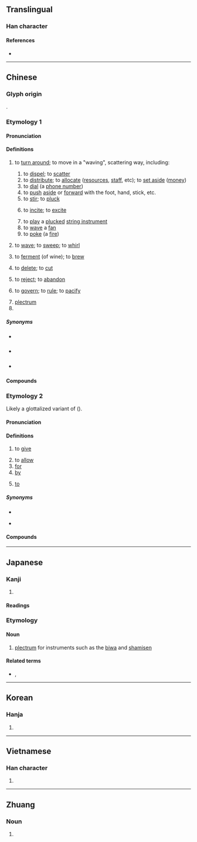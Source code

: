 {{also|拨}}
{{character info}}
==Translingual==
{{Han simplified forms|撥|𫝼|拨|ex=y}}

===Han character===
{{Han char|rn=64|rad=手|as=12|sn=15|four=52047|canj=QNOE|ids=⿰扌發}}

====References====
* {{Han ref|kx=0455.110|dkj=12727|dj=0804.170|hdz=31964.060|uh=64A5|ud=25765|bh=BCB7|bd=48311}}

----

==Chinese==

===Glyph origin===
{{Han etym}}
{{Han compound|手|發|ls=psc|c1=s|c2=p|t1=hand}}.

===Etymology 1===
{{zh-forms|s=拨}}

====Pronunciation====
{{zh-pron
|m=bō
|m-s=bo2
|c=but6,but3,put3
|c_note=but6 — literary; put3 — vernacular, "to wave (a fan), to poke (a fire)", in {{zh-l|撥火|tr=put3 fo2}}, {{zh-l|撥扇|tr=put3 sin3}}, {{zh-l|撥爐|tr=put3 lou4}}
|c-t=
|g=bot6
|h=pfs=pat;gd=bad5
|j=bah4/beh4
|j_note=bah4 - vernacular; beh4 - literary
|mb=buŏi
|md=buák
|mn=poah/poat
|mn_note=poah - vernacular; poat - literary
|mn-t=puah4/bhuah4
|w=4peq
|x=bo6
|mc=y
|oc=y
|ma=
|cat=v,n,cls
}}

====Definitions====
{{zh-hanzi}}

# {{lb|zh|transitive}} to [[turn around]]; to move in a "waving", scattering way, including:
## to [[dispel]]; to [[scatter]]
## to [[distribute]]; to [[allocate]] ([[resources]], [[staff]], etc); to [[set aside]] ([[money]])
## to [[dial]] (a [[phone number]])
## to [[push]] [[aside]] or [[forward]] with the foot, hand, stick, etc.
## to [[stir]]; to [[pluck]]
## {{lb|zh|figurative}} to [[incite]]; to [[excite]]
## to [[play]] a [[pluck]]ed [[string instrument]]
## to [[wave]] a [[fan]]
## to [[poke]] (a [[fire]])
# {{lb|zh|intransitive}} to [[wave]]; to [[sweep]]; to [[whirl]]
# {{lb|zh|intransitive}} to [[ferment]] (of wine); to [[brew]]
# {{lb|zh|transitive}} to [[delete]]; to [[cut]]
# {{lb|zh|transitive}} to [[reject]]; to [[abandon]]
# {{lb|zh|transitive}} to [[govern]]; to [[rule]]; to [[pacify]]
#: {{zh-x|撥亂反正|to bring order out of chaos}}
# [[plectrum]]
# {{zh-classifier|people or things|t=[[group]]; [[batch]]}}

=====Synonyms=====
* {{s|to turn around}} {{zh-l|掉轉}}
* {{s|to brew}} {{zh-l|潑}}
* {{s|group}} {{zh-l|撥子}}

====Compounds====
{{zh-der|差撥|嘲撥|分斤撥兩|一撥|劃撥|分撥|土撥鼠|個人撥接|剔撥|冒霜撥露|撥弄|空撥|撥子|撩撥|撥火|撥萬論千|撥穀|擺撥|撥補|撥錢|撥亂|挑撥是非|撥火棍|撥兵|撥號系統|支撥|撥盤|撥雲撩雨|撩雲撥雨|撥龜|撥著癢處|撥正|撥馬|撥弄是非|批撥|撥浪鼓|撥草尋蛇|撥阮|撥雲見日|撥改貸|撥雨撩雲|撥甩|撥給|撥付|撥接服務|撥出|桿撥|撥鐙法|撥風也似|撥手|撥火兒|挑撥離間|撥亂之才|撩蜂撥刺|撥煩理劇|棖撥|挑燈撥火|炊撥兒|撥雲睹日|撥拉|撥亂濟危|撥協銀|撥蠟法|短撥|撥弦|撥嘴|撥交|撥發|撥煩理難|挑撥|撥開|標撥|撥弦樂器|撥瞪兒|撥接|撥剌|撥款|撥萬輪千|撥動|撥火棒|撥弗倒|撥魚兒|撥用|撥風羽|撥接費|提撥|撥亂興治|撥弓|撥亂濟時|撥算盤|撥亂反治|撥亂反正|撥頭|撥置|擺撥不下|撥冗|撥撩|撥亂誅暴|起撥|胡撥四|調撥車道|調撥|返正撥亂|點撥|遣撥|撥扇|撥爐|史撥尼克:si2 but6 nei4 hak1}}

===Etymology 2===
{{zh-forms|s=拨|alt=畀}}
Likely a glottalized variant of {{ltc-l|把|to hold; to give (dialectal)}} ({{zh-ref|Dai, 2004}}).

====Pronunciation====
{{zh-pron
|w=4peq
|cat=v,prep
}}

====Definitions====
{{zh-hanzi}} {{tlb|zh|Wu}}

# to [[give]]
#: {{zh-x|我 撥 伊 一 本 書。|tr=3ngu&4peq hhi&4iq pen&1sr|I give him a book.|ref='''2011''', Hu Baotan, {{lang|zh|弄堂}}, page 2|SH}}
# to [[allow]]
# [[for]]
# [[by]]
#: {{zh-x|我 撥 伊 罵 脱 兩 聲。|tr=3ngu&4peq+3hhi&3mo theq&3lian san|I was briefly scolded by him|ref='''2011''', Hu Baotan, {{lang|zh|弄堂}}, page 2|SH}}
# [[to]]
#: {{zh-x|講 撥 儂 聽|tr=2kaan&4peq+3non&1thin|to tell ('''to''') you|SH}}
#: {{zh-x|送 禮物 撥 老師|tr=2son+3li veq&4peq&3lau sr|to give a gift ('''to''') one's teacher|SH}}

=====Synonyms=====
* {{s|to give}}
{{zh-dial|給}}
* {{s|by}}
{{zh-dial|被}}

====Compounds====
{{zh-der|撥辣}}

{{zh-cat|Intermediate}}

----

==Japanese==
{{ja-kanji forms|𫝼|撥}}

===Kanji===
{{ja-kanji|grade=|rs=手12|shin=𫝼}}

# {{rfdef|ja|sort=手12}}

====Readings====
{{ja-readings
|goon=はち
|kanon=はつ
|kanyoon=ばち
|kun=は-ねる, おさ-める
}}

===Etymology===
{{wikipedia|lang=ja}}
{{ja-kanjitab|ばち|yomi=o}}

====Noun====
{{ja-noun|ばち|バチ|shin=𫝼}}

# [[plectrum]] for instruments such as the [[biwa]] and [[shamisen]]

====Related terms====
* {{ja-r|桴|ばち|rom=-}}, {{ja-r|枹|ばち}}

----

==Korean==

===Hanja===
{{ko-hanja|hangeul=[[발]], [[벌]]|eumhun=}}

# {{rfdef|ko|sort=手12}}

----

==Vietnamese==

===Han character===
{{vi-readings|reading=phết, bát, phiết|rs=手12}}

# {{rfdef|vi|sort=手12}}

----

==Zhuang==

===Noun===
{{za-head|noun}}

# {{za-sawndip form of|fwed||wing}}